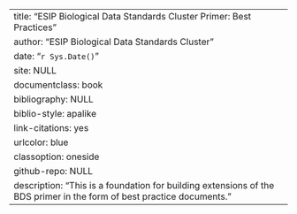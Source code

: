 --- 
title: "ESIP Biological Data Standards Cluster Primer: Best Practices"
author: "ESIP Biological Data Standards Cluster"
date: "`r Sys.Date()`"
site: NULL
documentclass: book
bibliography: NULL
biblio-style: apalike
link-citations: yes
urlcolor: blue
classoption: oneside
github-repo: NULL
description: "This is a foundation for building extensions of the BDS primer in the form of best practice documents."
---